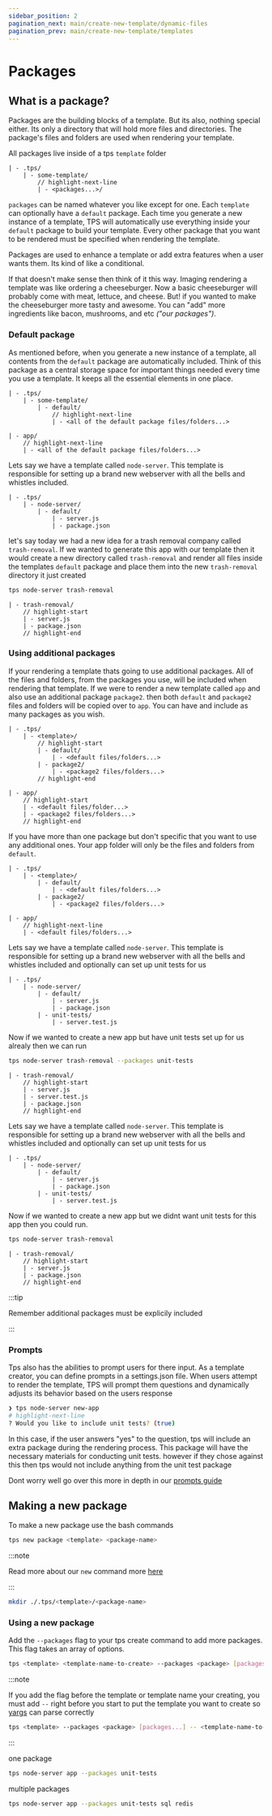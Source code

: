 ```yaml
---
sidebar_position: 2
pagination_next: main/create-new-template/dynamic-files
pagination_prev: main/create-new-template/templates
---
```



# Packages

## What is a package?

Packages are the building blocks of a template. But its also, nothing special
either. Its only a directory that will hold more files and directories. The
package's files and folders are used when rendering your template.

All packages live inside of a tps `template` folder

```text
| - .tps/
	| - some-template/
		// highlight-next-line
		| - <packages...>/
```

`packages` can be named whatever you like except for one. Each `template` can
optionally have a `default` package. Each time you generate a new instance of a
template, TPS will automatically use everything inside your `default` package to
build your template. Every other package that you want to be rendered must be
specified when rendering the template.

Packages are used to enhance a template or add extra features when a user wants
them. Its kind of like a conditional.

If that doesn't make sense then think of it this way. Imaging rendering a
template was like ordering a cheeseburger. Now a basic cheeseburger will
probably come with meat, lettuce, and cheese. But! if you wanted to make the
cheeseburger more tasty and awesome. You can "add" more ingredients like bacon,
mushrooms, and etc _("our packages")_.

### Default package

As mentioned before, when you generate a new instance of a template, all
contents from the `default` package are automatically included. Think of this
package as a central storage space for important things needed every time you
use a template. It keeps all the essential elements in one place.

```text title="Template"
| - .tps/
	| - some-template/
		| - default/
			// highlight-next-line
			| - <all of the default package files/folders...>
```

```text title="Result"
| - app/
	// highlight-next-line
	| - <all of the default package files/folders...>
```

<Example open>

Lets say we have a template called `node-server`. This template is responsible
for setting up a brand new webserver with all the bells and whistles included.

```text title="Template"
| - .tps/
	| - node-server/
		| - default/
			| - server.js
			| - package.json
```

let's say today we had a new idea for a trash removal company called
`trash-removal`. If we wanted to generate this app with our template then it
would create a new directory called `trash-removal` and render all files inside
the templates `default` package and place them into the new `trash-removal`
directory it just created

```bash title="Command"
tps node-server trash-removal
```

```text title="Result"
| - trash-removal/
	// highlight-start
	| - server.js
	| - package.json
	// highlight-end
```

</Example>

### Using additional packages

If your rendering a template thats going to use additional packages. All of the
files and folders, from the packages you use, will be included when rendering
that template. If we were to render a new template called `app` and also use an
additional package `package2`. then both `default` and `package2` files and
folders will be copied over to `app`. You can have and include as many packages
as you wish.

```text
| - .tps/
	| - <template>/
		// highlight-start
		| - default/
			| - <default files/folders...>
		| - package2/
			| - <package2 files/folders...>
		// highlight-end

| - app/
	// highlight-start
	| - <default files/folder...>
	| - <package2 files/folders...>
	// highlight-end
```

If you have more than one package but don't specific that you want to use any
additional ones. Your app folder will only be the files and folders from
`default`.

```text
| - .tps/
	| - <template>/
		| - default/
			| - <default files/folders...>
		| - package2/
			| - <package2 files/folders...>

| - app/
	// highlight-next-line
	| - <default files/folders...>
```

<Example open title="Using additional packages">

Lets say we have a template called `node-server`. This template is responsible
for setting up a brand new webserver with all the bells and whistles included
and optionally can set up unit tests for us

```text title="Template"
| - .tps/
	| - node-server/
		| - default/
			| - server.js
			| - package.json
		| - unit-tests/
			| - server.test.js
```

Now if we wanted to create a new app but have unit tests set up for us alrealy
then we can run

```bash title="Command"
tps node-server trash-removal --packages unit-tests
```

```text title="Result"
| - trash-removal/
	// highlight-start
	| - server.js
	| - server.test.js
	| - package.json
	// highlight-end
```

</Example>

<Example open title="Having additional packages but not using them">

Lets say we have a template called `node-server`. This template is responsible
for setting up a brand new webserver with all the bells and whistles included
and optionally can set up unit tests for us

```text title="Template"
| - .tps/
	| - node-server/
		| - default/
			| - server.js
			| - package.json
		| - unit-tests/
			| - server.test.js
```

Now if we wanted to create a new app but we didnt want unit tests for this app
then you could run.

```bash title="Command"
tps node-server trash-removal
```

```text title="Result"
| - trash-removal/
	// highlight-start
	| - server.js
	| - package.json
	// highlight-end
```

:::tip

Remember additional packages must be explicily included

:::

</Example>

### Prompts

Tps also has the abilities to prompt users for there input. As a template
creator, you can define prompts in a settings.json file. When users attempt to
render the template, TPS will prompt them questions and dynamically adjusts its
behavior based on the users response

```bash
❯ tps node-server new-app
# highlight-next-line
? Would you like to include unit tests? (true)
```

In this case, if the user answers "yes" to the question, tps will include an
extra package during the rendering process. This package will have the necessary
materials for conducting unit tests. however if they chose against this then tps
would not include anything from the unit test package

Dont worry well go over this more in depth in our [prompts guide](./prompts)

## Making a new package

To make a new package use the bash commands

<Tabs> 
<TabItem value="tps" label="tps cli" default>

```bash
tps new package <template> <package-name>
```

:::note

Read more about our `new` command more [here](../../api/cli#new)

:::

</TabItem>
<TabItem value="bash" label="bash">

```bash
mkdir ./.tps/<template>/<package-name>
```

  </TabItem>
</Tabs>

### Using a new package

Add the `--packages` flag to your tps create command to add more packages. This
flag takes an array of options.

```bash
tps <template> <template-name-to-create> --packages <package> [packages...]
```

:::note

If you add the flag before the template or template name your creating, you must
add `--` right before you start to put the template you want to create so
[yargs](http://yargs.js.org/) can parse correctly

```bash
tps <template> --packages <package> [packages...] -- <template-name-to-create>
```

:::

<Example open>

one package

```bash
tps node-server app --packages unit-tests
```

multiple packages

```bash
tps node-server app --packages unit-tests sql redis
```

</Example>
